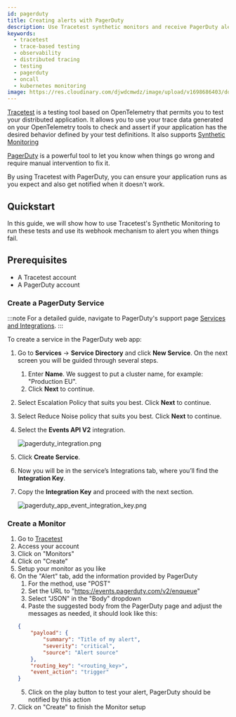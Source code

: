 ```yaml
---
id: pagerduty
title: Creating alerts with PagerDuty
description: Use Tracetest synthetic monitors and receive PagerDuty alerts when they fail
keywords:
  - tracetest
  - trace-based testing
  - observability
  - distributed tracing
  - testing
  - pagerduty
  - oncall
  - kubernetes monitoring
image: https://res.cloudinary.com/djwdcmwdz/image/upload/v1698686403/docs/Blog_Thumbnail_14_rsvkmo.jpg
---
```


[Tracetest](https://tracetest.io/) is a testing tool based on OpenTelemetry that permits you to test your distributed application. It allows you to use your trace data generated on your OpenTelemetry tools to check and assert if your application has the desired behavior defined by your test definitions. It also supports [Synthetic Monitoring](../examples-tutorials/recipes/synthetic-monitoring-trace-based-api-tests.mdx)

[PagerDuty](https://www.pagerduty.com/) is a powerful tool to let you know when things go wrong and require manual intervention to fix it.

By using Tracetest with PagerDuty, you can ensure your application runs as you expect and also get notified when it doesn't work.

## Quickstart

In this guide, we will show how to use Tracetest's Synthetic Monitoring to run these tests and use its webhook mechanism to alert you when things fail.

## Prerequisites

* A Tracetest account
* A PagerDuty account

### Create a PagerDuty Service

:::note
For a detailed guide, navigate to PagerDuty's support page [Services and Integrations](https://support.pagerduty.com/docs/services-and-integrations#create-a-service).
:::

To create a service in the PagerDuty web app:

1. Go to **Services** -> **Service Directory** and click **New Service**. On the next screen you will be guided through several steps.
   1. Enter **Name**. We suggest to put a cluster name, for example: "Production EU".
   2. Click **Next** to continue.
2. Select Escalation Policy that suits you best. Click **Next** to continue.
3. Select Reduce Noise policy that suits you best. Click **Next** to continue.
4. Select the **Events API V2** integration.

   ![pagerduty_integration.png](./img/pagerduty_app_integration.png)

5. Click **Create Service**.
6. Now you will be in the service’s Integrations tab, where you’ll find the **Integration Key**.
7. Copy the **Integration Key** and proceed with the next section.

   ![pagerduty_app_event_integration_key.png](./img/pagerduty_app_event_integration_key.png)

### Create a Monitor

1. Go to [Tracetest](https://app.tracetest.io)
2. Access your account
3. Click on "Monitors"
4. Click on "Create"
5. Setup your monitor as you like
6. On the "Alert" tab, add the information provided by PagerDuty
    1. For the method, use "POST"
    2. Set the URL to "https://events.pagerduty.com/v2/enqueue"
    3. Select "JSON" in the "Body" dropdown
    4. Paste the suggested body from the PagerDuty page and adjust the messages as needed, it should look like this:
    ```json
    {
        "payload": {
            "summary": "Title of my alert",
            "severity": "critical",
            "source": "Alert source"
        },
        "routing_key": "<routing_key>",
        "event_action": "trigger"
    }
    ```
    5. Click on the play button to test your alert, PagerDuty should be notified by this action
7. Click on "Create" to finish the Monitor setup